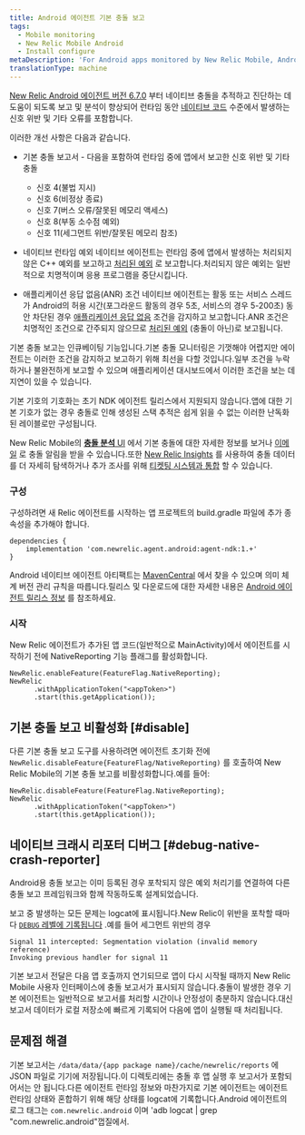 ```yaml
---
title: Android 에이전트 기본 충돌 보고
tags:
  - Mobile monitoring
  - New Relic Mobile Android
  - Install configure
metaDescription: 'For Android apps monitored by New Relic Mobile, Android native crash, exception and ANR conditions are reported.'
translationType: machine
---
```


[New Relic Android 에이전트 버전 6.7.0](https://docs.newrelic.com/docs/release-notes/mobile-release-notes/android-release-notes/android-670) 부터 네이티브 충돌을 추적하고 진단하는 데 도움이 되도록 보고 및 분석이 향상되어 런타임 동안 [네이티브 코드](https://developer.android.com/ndk/guides) 수준에서 발생하는 신호 위반 및 기타 오류를 포함합니다.

이러한 개선 사항은 다음과 같습니다.

* 기본 충돌 보고서 - 다음을 포함하여 런타임 중에 앱에서 보고한 신호 위반 및 기타 충돌

  * 신호 4(불법 지시)
  * 신호 6(비정상 종료)
  * 신호 7(버스 오류/잘못된 메모리 액세스)
  * 신호 8(부동 소수점 예외)
  * 신호 11(세그먼트 위반/잘못된 메모리 참조)

* 네이티브 런타임 예외 네이티브 에이전트는 런타임 중에 앱에서 발생하는 처리되지 않은 C++ 예외를 보고하고 [처리된 예외](https://docs.newrelic.com/docs/mobile-monitoring/mobile-monitoring-ui/crashes/introduction-mobile-handled-exceptions/) 로 보고합니다.처리되지 않은 예외는 일반적으로 치명적이며 응용 프로그램을 중단시킵니다.

* 애플리케이션 응답 없음(ANR) 조건 네이티브 에이전트는 활동 또는 서비스 스레드가 Android의 허용 시간(포그라운드 활동의 경우 5초, 서비스의 경우 5-200초) 동안 차단된 경우 [애플리케이션 응답 없음](https://developer.android.com/topic/performance/vitals/anr) 조건을 감지하고 보고합니다.ANR 조건은 치명적인 조건으로 간주되지 않으므로 [처리된 예외](https://docs.newrelic.com/docs/mobile-monitoring/mobile-monitoring-ui/crashes/introduction-mobile-handled-exceptions/) (충돌이 아닌)로 보고됩니다.

<Callout variant="important">
  기본 충돌 보고는 인큐베이팅 기능입니다.기본 충돌 모니터링은 기껏해야 어렵지만 에이전트는 이러한 조건을 감지하고 보고하기 위해 최선을 다할 것입니다.일부 조건을 누락하거나 불완전하게 보고할 수 있으며 애플리케이션 대시보드에서 이러한 조건을 보는 데 지연이 있을 수 있습니다.

  기본 기호의 기호화는 초기 NDK 에이전트 릴리스에서 지원되지 않습니다.앱에 대한 기본 기호가 없는 경우 충돌로 인해 생성된 스택 추적은 쉽게 읽을 수 없는 이러한 난독화된 레이블로만 구성됩니다.
</Callout>

New Relic Mobile의 [**충돌 분석** UI](/docs/mobile-monitoring/mobile-monitoring-ui/crashes/crash-analysis-group-filter-your-crashes) 에서 기본 충돌에 대한 자세한 정보를 보거나 [이메일](/docs/mobile-monitoring/mobile-monitoring-ui/crashes/receive-crash-notifications-email) 로 충돌 알림을 받을 수 있습니다.또한 [New Relic Insights](/docs/mobile-monitoring/mobile-monitoring-ui/crashes/crash-analysis-group-filter-your-crashes#insights) 를 사용하여 충돌 데이터를 더 자세히 탐색하거나 추가 조사를 위해 [티켓팅 시스템과 통합](/docs/mobile-monitoring/mobile-monitoring-ui/crashes/file-tickets-mobile-app-crashes) 할 수 있습니다.

### 구성

구성하려면 새 Relic 에이전트를 시작하는 앱 프로젝트의 build.gradle 파일에 추가 종속성을 추가해야 합니다.

```
dependencies {
    implementation 'com.newrelic.agent.android:agent-ndk:1.+'
}
```

Android 네이티브 에이전트 아티팩트는 [MavenCentral](https://search.maven.org/search?q=g:com.newrelic.agent.android%20AND%20a:agent-ndk) 에서 찾을 수 있으며 의미 체계 버전 관리 규칙을 따릅니다.릴리스 및 다운로드에 대한 자세한 내용은 [Android 에이전트 릴리스 정보](https://docs.newrelic.com/docs/release-notes/mobile-release-notes/android-release-notes/) 를 참조하세요.

### 시작

New Relic 에이전트가 추가된 앱 코드(일반적으로 MainActivity)에서 에이전트를 시작하기 전에 NativeReporting 기능 플래그를 활성화합니다.

```
NewRelic.enableFeature(FeatureFlag.NativeReporting);
NewRelic
      .withApplicationToken("<appToken>")
      .start(this.getApplication());
```

## 기본 충돌 보고 비활성화 [#disable]

다른 기본 충돌 보고 도구를 사용하려면 에이전트 초기화 전에 `NewRelic.disableFeature{FeatureFlag/NativeReporting)` 를 호출하여 New Relic Mobile의 기본 충돌 보고를 비활성화합니다.예를 들어:

```
NewRelic.disableFeature(FeatureFlag.NativeReporting);
NewRelic
      .withApplicationToken("<appToken>")
      .start(this.getApplication());
```

## 네이티브 크래시 리포터 디버그 [#debug-native-crash-reporter]

Android용 충돌 보고는 이미 등록된 경우 포착되지 않은 예외 처리기를 연결하여 다른 충돌 보고 프레임워크와 함께 작동하도록 설계되었습니다.

보고 중 발생하는 모든 문제는 logcat에 표시됩니다.New Relic이 위반을 포착할 때마다 [`DEBUG` 레벨에 기록됩니다](/docs/mobile-monitoring/new-relic-mobile-android/api-guides/android-agent-configuration-feature-flags#logging) .예를 들어 세그먼트 위반의 경우

```
Signal 11 intercepted: Segmentation violation (invalid memory reference)
Invoking previous handler for signal 11

```

기본 보고서 전달은 다음 앱 호출까지 연기되므로 앱이 다시 시작될 때까지 New Relic Mobile 사용자 인터페이스에 충돌 보고서가 표시되지 않습니다.충돌이 발생한 경우 기본 에이전트는 일반적으로 보고서를 처리할 시간이나 안정성이 충분하지 않습니다.대신 보고서 데이터가 로컬 저장소에 빠르게 기록되어 다음에 앱이 실행될 때 처리됩니다.

## 문제점 해결

기본 보고서는 `/data/data/{app package name}/cache/newrelic/reports` 에 JSON 파일로 기기에 저장됩니다.이 디렉토리에는 충돌 후 앱 실행 후 보고서가 포함되어서는 안 됩니다.다른 에이전트 런타임 정보와 마찬가지로 기본 에이전트는 에이전트 런타임 상태와 혼합하기 위해 해당 상태를 logcat에 기록합니다.Android 에이전트의 로그 태그는 `com.newrelic.android` 이며 'adb logcat | grep "com.newrelic.android"껍질에서.